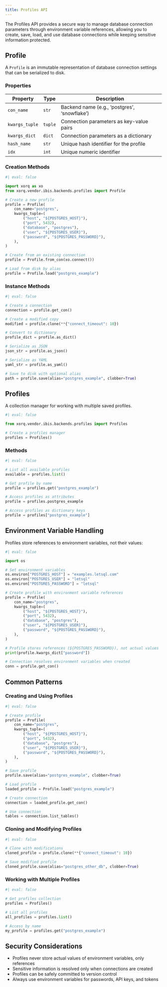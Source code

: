 ```yaml
---
title: Profiles API
---
```


The Profiles API provides a secure way to manage database connection parameters through environment variable references, allowing you to create, save, load, and use database connections while keeping sensitive information protected.

## Profile

A `Profile` is an immutable representation of database connection settings that can be serialized to disk.

### Properties

| Property | Type | Description |
|----------|------|-------------|
| `con_name` | `str` | Backend name (e.g., 'postgres', 'snowflake') |
| `kwargs_tuple` | `tuple` | Connection parameters as key-value pairs |
| `kwargs_dict` | `dict` | Connection parameters as a dictionary |
| `hash_name` | `str` | Unique hash identifier for the profile |
| `idx` | `int` | Unique numeric identifier |

### Creation Methods

```python
#| eval: false

import xorq as xo 
from xorq.vendor.ibis.backends.profiles import Profile

# Create a new profile
profile = Profile(
    con_name="postgres",
    kwargs_tuple=(
        ("host", "${POSTGRES_HOST}"),
        ("port", 5432),
        ("database", "postgres"),
        ("user", "${POSTGRES_USER}"),
        ("password", "${POSTGRES_PASSWORD}"),
    ),
)

# Create from an existing connection
profile = Profile.from_con(xo.connect())

# Load from disk by alias
profile = Profile.load("postgres_example")
```

### Instance Methods

```python
#| eval: false

# Create a connection
connection = profile.get_con()

# Create a modified copy
modified = profile.clone(**{"connect_timeout": 10})

# Convert to dictionary
profile_dict = profile.as_dict()

# Serialize as JSON
json_str = profile.as_json()

# Serialize as YAML
yaml_str = profile.as_yaml()

# Save to disk with optional alias
path = profile.save(alias="postgres_example", clobber=True)
```

## Profiles

A collection manager for working with multiple saved profiles.

```python
#| eval: false

from xorq.vendor.ibis.backends.profiles import Profiles

# Create a profiles manager
profiles = Profiles()
```

### Methods

```python
#| eval: false

# List all available profiles
available = profiles.list()

# Get profile by name
profile = profiles.get("postgres_example")

# Access profiles as attributes
profile = profiles.postgres_example

# Access profiles as dictionary keys
profile = profiles["postgres_example"]
```

## Environment Variable Handling

Profiles store references to environment variables, not their values:

```python
#| eval: false

import os

# Set environment variables
os.environ["POSTGRES_HOST"] = "examples.letsql.com"
os.environ["POSTGRES_USER"] = "letsql"
os.environ["POSTGRES_PASSWORD"] = "letsql"

# Create profile with environment variable references
profile = Profile(
    con_name="postgres",
    kwargs_tuple=(
        ("host", "${POSTGRES_HOST}"),
        ("port", 5432),
        ("database", "postgres"),
        ("user", "${POSTGRES_USER}"),
        ("password", "${POSTGRES_PASSWORD}"),
    ),
)

# Profile stores references (${POSTGRES_PASSWORD}), not actual values
print(profile.kwargs_dict["password"])  

# Connection resolves environment variables when created
conn = profile.get_con()
```

## Common Patterns

### Creating and Using Profiles

```python
#| eval: false

# Create profile
profile = Profile(
    con_name="postgres",
    kwargs_tuple=(
        ("host", "${POSTGRES_HOST}"),
        ("port", 5432),
        ("database", "postgres"),
        ("user", "${POSTGRES_USER}"),
        ("password", "${POSTGRES_PASSWORD}"),
    ),
)

# Save profile
profile.save(alias="postgres_example", clobber=True)

# Load profile
loaded_profile = Profile.load("postgres_example")

# Create connection
connection = loaded_profile.get_con()

# Use connection
tables = connection.list_tables()
```

### Cloning and Modifying Profiles

```python
#| eval: false

# Clone with modifications
cloned_profile = profile.clone(**{"connect_timeout": 10})

# Save modified profile
cloned_profile.save(alias="postgres_other_db", clobber=True)
```

### Working with Multiple Profiles

```python
#| eval: false

# Get profiles collection
profiles = Profiles()

# List all profiles
all_profiles = profiles.list()

# Access by name
my_profile = profiles.get("postgres_example")
```

## Security Considerations

- Profiles never store actual values of environment variables, only references
- Sensitive information is resolved only when connections are created
- Profiles can be safely committed to version control
- Always use environment variables for passwords, API keys, and tokens